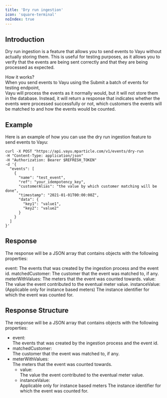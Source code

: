 ```yaml
---
title: 'Dry run ingestion'
icon: 'square-terminal'
noIndex: true
---
```


## Introduction
Dry run ingestion is a feature that allows you to send events to Vayu without actually storing them. This is useful for testing purposes, as it allows you to verify that the events are being sent correctly and that they are being processed as expected.

<Info>
 How it works? <br/>
 When you send events to Vayu using the Submit a batch of events for testing endpoint, <br/>
 Vayu will process the events as it normally would, but it will not store them in the database. Instead, it will return a response that indicates whether the events were processed successfully or not, which customers the events will be matched to and how the events would be counted.
</Info>

## Example
Here is an example of how you can use the dry run ingestion feature to send events to Vayu:


```mdx-code-block
curl -X POST "https://api.vayu.mparticle.com/v1/events/dry-run
-H "Content-Type: application/json"
-H "Authorization: Bearer $REFRESH_TOKEN"
-d '{
  "events": [
    {
      "name": "test_event",
      "ref": "your_idempotency_key",
      "customerAlias": "the value by which customer matching will be done",
      "timestamp": "2021-01-01T00:00:00Z",
      "data": {
        "key1": "value1",
        "key2": "value2"
      }
    }
  ]
}'
```
## Response
The response will be a JSON array that contains objects with the following properties:

event: The events that was created by the ingestion process and the event id.
matchedCustomer: The customer that the event was matched to, if any.
meterWithValues: The meters that the event was counted towards.
value: The value the event contributed to the eventual meter value.
instanceValue: (Applicable only for instance based meters) The instance identifier for which the event was counted for.

## Response Structure

The response will be a JSON array that contains objects with the following properties:
- event: <br/> The events that was created by the ingestion process and the event id.
- matchedCustomer: <br/>
 The customer that the event was matched to, if any.
- meterWithValues: <br/>
 The meters that the event was counted towards.
  - value: <br/>  The value the event contributed to the eventual meter value.
  - instanceValue: <br/>
   Applicable only for instance based meters
   The instance identifier for which the event was counted for.